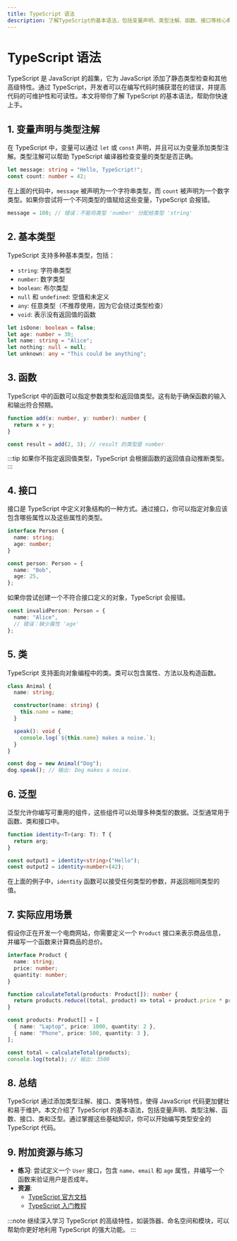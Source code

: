 ```yaml
---
title: TypeScript 语法
description: 了解TypeScript的基本语法，包括变量声明、类型注解、函数、接口等核心概念，适合初学者快速上手。
---
```


# TypeScript 语法

TypeScript 是 JavaScript 的超集，它为 JavaScript 添加了静态类型检查和其他高级特性。通过 TypeScript，开发者可以在编写代码时捕获潜在的错误，并提高代码的可维护性和可读性。本文将带你了解 TypeScript 的基本语法，帮助你快速上手。

## 1. 变量声明与类型注解

在 TypeScript 中，变量可以通过 `let` 或 `const` 声明，并且可以为变量添加类型注解。类型注解可以帮助 TypeScript 编译器检查变量的类型是否正确。

```typescript
let message: string = "Hello, TypeScript!";
const count: number = 42;
```

在上面的代码中，`message` 被声明为一个字符串类型，而 `count` 被声明为一个数字类型。如果你尝试将一个不同类型的值赋给这些变量，TypeScript 会报错。

```typescript
message = 100; // 错误：不能将类型 'number' 分配给类型 'string'
```

## 2. 基本类型

TypeScript 支持多种基本类型，包括：

- `string`: 字符串类型
- `number`: 数字类型
- `boolean`: 布尔类型
- `null` 和 `undefined`: 空值和未定义
- `any`: 任意类型（不推荐使用，因为它会绕过类型检查）
- `void`: 表示没有返回值的函数

```typescript
let isDone: boolean = false;
let age: number = 30;
let name: string = "Alice";
let nothing: null = null;
let unknown: any = "This could be anything";
```

## 3. 函数

TypeScript 中的函数可以指定参数类型和返回值类型。这有助于确保函数的输入和输出符合预期。

```typescript
function add(x: number, y: number): number {
  return x + y;
}

const result = add(2, 3); // result 的类型是 number
```

:::tip
如果你不指定返回值类型，TypeScript 会根据函数的返回值自动推断类型。
:::

## 4. 接口

接口是 TypeScript 中定义对象结构的一种方式。通过接口，你可以指定对象应该包含哪些属性以及这些属性的类型。

```typescript
interface Person {
  name: string;
  age: number;
}

const person: Person = {
  name: "Bob",
  age: 25,
};
```

如果你尝试创建一个不符合接口定义的对象，TypeScript 会报错。

```typescript
const invalidPerson: Person = {
  name: "Alice",
  // 错误：缺少属性 'age'
};
```

## 5. 类

TypeScript 支持面向对象编程中的类。类可以包含属性、方法以及构造函数。

```typescript
class Animal {
  name: string;

  constructor(name: string) {
    this.name = name;
  }

  speak(): void {
    console.log(`${this.name} makes a noise.`);
  }
}

const dog = new Animal("Dog");
dog.speak(); // 输出: Dog makes a noise.
```

## 6. 泛型

泛型允许你编写可重用的组件，这些组件可以处理多种类型的数据。泛型通常用于函数、类和接口中。

```typescript
function identity<T>(arg: T): T {
  return arg;
}

const output1 = identity<string>("Hello");
const output2 = identity<number>(42);
```

在上面的例子中，`identity` 函数可以接受任何类型的参数，并返回相同类型的值。

## 7. 实际应用场景

假设你正在开发一个电商网站，你需要定义一个 `Product` 接口来表示商品信息，并编写一个函数来计算商品的总价。

```typescript
interface Product {
  name: string;
  price: number;
  quantity: number;
}

function calculateTotal(products: Product[]): number {
  return products.reduce((total, product) => total + product.price * product.quantity, 0);
}

const products: Product[] = [
  { name: "Laptop", price: 1000, quantity: 2 },
  { name: "Phone", price: 500, quantity: 3 },
];

const total = calculateTotal(products);
console.log(total); // 输出: 3500
```

## 8. 总结

TypeScript 通过添加类型注解、接口、类等特性，使得 JavaScript 代码更加健壮和易于维护。本文介绍了 TypeScript 的基本语法，包括变量声明、类型注解、函数、接口、类和泛型。通过掌握这些基础知识，你可以开始编写类型安全的 TypeScript 代码。

## 9. 附加资源与练习

- **练习**: 尝试定义一个 `User` 接口，包含 `name`、`email` 和 `age` 属性，并编写一个函数来验证用户是否成年。
- **资源**: 
  - [TypeScript 官方文档](https://www.typescriptlang.org/docs/)
  - [TypeScript 入门教程](https://www.typescriptlang.org/docs/handbook/typescript-in-5-minutes.html)

:::note
继续深入学习 TypeScript 的高级特性，如装饰器、命名空间和模块，可以帮助你更好地利用 TypeScript 的强大功能。
:::